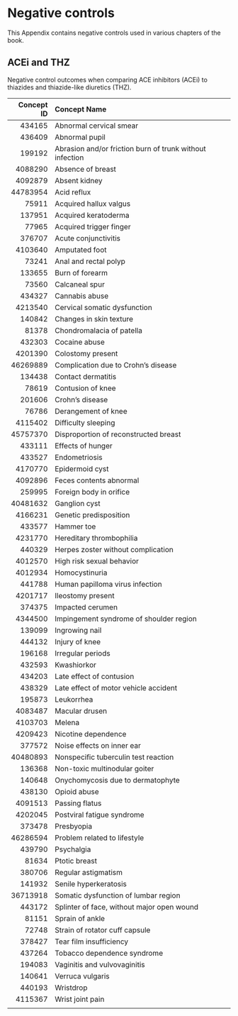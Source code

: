 # Negative controls {#NegativeControls}

This Appendix contains negative controls used in various chapters of the book.

## ACEi and THZ {#AceiThzNsc}

Negative control outcomes when comparing ACE inhibitors (ACEi) to thiazides and thiazide-like diuretics (THZ).

| Concept ID | Concept Name                                               |
| ----------:|:---------------------------------------------------------- |
| 434165 | Abnormal cervical smear |
| 436409 | Abnormal pupil |
| 199192 | Abrasion and/or friction burn of trunk without infection |
| 4088290 | Absence of breast |
| 4092879 | Absent kidney |
| 44783954 | Acid reflux |
| 75911 | Acquired hallux valgus |
| 137951 | Acquired keratoderma |
| 77965 | Acquired trigger finger |
| 376707 | Acute conjunctivitis |
| 4103640 | Amputated foot |
| 73241 | Anal and rectal polyp |
| 133655 | Burn of forearm |
| 73560 | Calcaneal spur |
| 434327 | Cannabis abuse |
| 4213540 | Cervical somatic dysfunction |
| 140842 | Changes in skin texture |
| 81378 | Chondromalacia of patella |
| 432303 | Cocaine abuse |
| 4201390 | Colostomy present |
| 46269889 | Complication due to Crohn's disease |
| 134438 | Contact dermatitis |
| 78619 | Contusion of knee |
| 201606 | Crohn's disease |
| 76786 | Derangement of knee |
| 4115402 | Difficulty sleeping |
| 45757370 | Disproportion of reconstructed breast |
| 433111 | Effects of hunger |
| 433527 | Endometriosis |
| 4170770 | Epidermoid cyst |
| 4092896 | Feces contents abnormal |
| 259995 | Foreign body in orifice |
| 40481632 | Ganglion cyst |
| 4166231 | Genetic predisposition |
| 433577 | Hammer toe |
| 4231770 | Hereditary thrombophilia |
| 440329 | Herpes zoster without complication |
| 4012570 | High risk sexual behavior |
| 4012934 | Homocystinuria |
| 441788 | Human papilloma virus infection |
| 4201717 | Ileostomy present |
| 374375 | Impacted cerumen |
| 4344500 | Impingement syndrome of shoulder region |
| 139099 | Ingrowing nail |
| 444132 | Injury of knee |
| 196168 | Irregular periods |
| 432593 | Kwashiorkor |
| 434203 | Late effect of contusion |
| 438329 | Late effect of motor vehicle accident |
| 195873 | Leukorrhea |
| 4083487 | Macular drusen |
| 4103703 | Melena |
| 4209423 | Nicotine dependence |
| 377572 | Noise effects on inner ear |
| 40480893 | Nonspecific tuberculin test reaction |
| 136368 | Non-toxic multinodular goiter |
| 140648 | Onychomycosis due to dermatophyte |
| 438130 | Opioid abuse |
| 4091513 | Passing flatus |
| 4202045 | Postviral fatigue syndrome |
| 373478 | Presbyopia |
| 46286594 | Problem related to lifestyle |
| 439790 | Psychalgia |
| 81634 | Ptotic breast |
| 380706 | Regular astigmatism |
| 141932 | Senile hyperkeratosis |
| 36713918 | Somatic dysfunction of lumbar region |
| 443172 | Splinter of face, without major open wound |
| 81151 | Sprain of ankle |
| 72748 | Strain of rotator cuff capsule |
| 378427 | Tear film insufficiency |
| 437264 | Tobacco dependence syndrome |
| 194083 | Vaginitis and vulvovaginitis |
| 140641 | Verruca vulgaris |
| 440193 | Wristdrop |
| 4115367 | Wrist joint pain |
|  |
